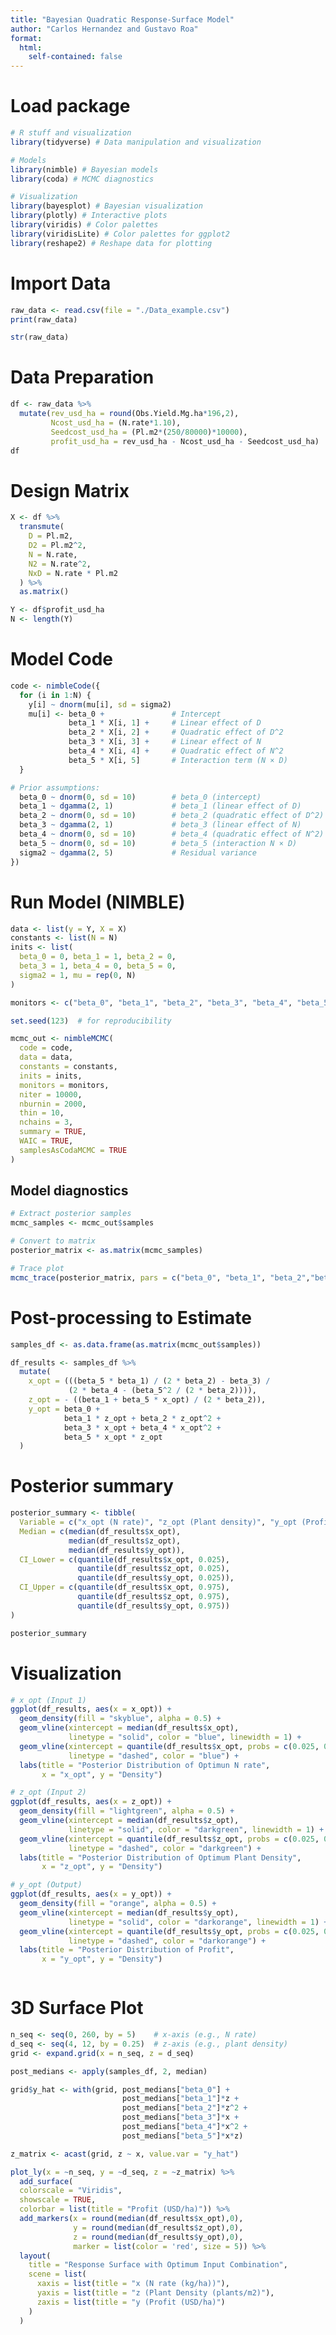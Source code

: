 ---
title: "Bayesian Quadratic Response-Surface Model"
author: "Carlos Hernandez and Gustavo Roa"
format: 
  html:
    self-contained: false
---


# Load package

```{r, message=FALSE, warning=FALSE, echo=TRUE, include=FALSE}
# R stuff and visualization
library(tidyverse) # Data manipulation and visualization

# Models 
library(nimble) # Bayesian models
library(coda) # MCMC diagnostics

# Visualization
library(bayesplot) # Bayesian visualization
library(plotly) # Interactive plots
library(viridis) # Color palettes
library(viridisLite) # Color palettes for ggplot2
library(reshape2) # Reshape data for plotting

```

# Import Data

```{r}
raw_data <- read.csv(file = "./Data_example.csv")
print(raw_data)

str(raw_data)

```

# Data Preparation
```{r}
df <- raw_data %>% 
  mutate(rev_usd_ha = round(Obs.Yield.Mg.ha*196,2), 
         Ncost_usd_ha = (N.rate*1.10),
         Seedcost_usd_ha = (Pl.m2*(250/80000)*10000),
         profit_usd_ha = rev_usd_ha - Ncost_usd_ha - Seedcost_usd_ha)
df

```

# Design Matrix
```{r}
X <- df %>%
  transmute(
    D = Pl.m2,
    D2 = Pl.m2^2,
    N = N.rate,
    N2 = N.rate^2,
    NxD = N.rate * Pl.m2
  ) %>%
  as.matrix()

Y <- df$profit_usd_ha 
N <- length(Y)

```

# Model Code
```{r}

code <- nimbleCode({
  for (i in 1:N) {
    y[i] ~ dnorm(mu[i], sd = sigma2)
    mu[i] <- beta_0 +               # Intercept
             beta_1 * X[i, 1] +     # Linear effect of D
             beta_2 * X[i, 2] +     # Quadratic effect of D^2
             beta_3 * X[i, 3] +     # Linear effect of N
             beta_4 * X[i, 4] +     # Quadratic effect of N^2
             beta_5 * X[i, 5]       # Interaction term (N × D)
  }

# Prior assumptions:
  beta_0 ~ dnorm(0, sd = 10)        # beta_0 (intercept)
  beta_1 ~ dgamma(2, 1)             # beta_1 (linear effect of D)
  beta_2 ~ dnorm(0, sd = 10)        # beta_2 (quadratic effect of D^2)
  beta_3 ~ dgamma(2, 1)             # beta_3 (linear effect of N)
  beta_4 ~ dnorm(0, sd = 10)        # beta_4 (quadratic effect of N^2)
  beta_5 ~ dnorm(0, sd = 10)        # beta_5 (interaction N × D)
  sigma2 ~ dgamma(2, 5)             # Residual variance
})

```

# Run Model (NIMBLE)

```{r}
data <- list(y = Y, X = X)
constants <- list(N = N)
inits <- list(
  beta_0 = 0, beta_1 = 1, beta_2 = 0,
  beta_3 = 1, beta_4 = 0, beta_5 = 0,
  sigma2 = 1, mu = rep(0, N)
)

monitors <- c("beta_0", "beta_1", "beta_2", "beta_3", "beta_4", "beta_5", "sigma2")

set.seed(123)  # for reproducibility

mcmc_out <- nimbleMCMC(
  code = code,
  data = data,
  constants = constants,
  inits = inits,
  monitors = monitors,
  niter = 10000,
  nburnin = 2000,
  thin = 10,
  nchains = 3,
  summary = TRUE,
  WAIC = TRUE,
  samplesAsCodaMCMC = TRUE
)

```

## Model diagnostics
```{r}
# Extract posterior samples
mcmc_samples <- mcmc_out$samples

# Convert to matrix
posterior_matrix <- as.matrix(mcmc_samples)

# Trace plot
mcmc_trace(posterior_matrix, pars = c("beta_0", "beta_1", "beta_2","beta_3", "beta_4", "beta_5", "sigma2"))


```


# Post-processing to Estimate 
```{r}
samples_df <- as.data.frame(as.matrix(mcmc_out$samples))

df_results <- samples_df %>%
  mutate(
    x_opt = (((beta_5 * beta_1) / (2 * beta_2) - beta_3) /
             (2 * beta_4 - (beta_5^2 / (2 * beta_2)))),
    z_opt = - ((beta_1 + beta_5 * x_opt) / (2 * beta_2)),
    y_opt = beta_0 +
            beta_1 * z_opt + beta_2 * z_opt^2 +
            beta_3 * x_opt + beta_4 * x_opt^2 +
            beta_5 * x_opt * z_opt
  )


```

#  Posterior summary
```{r}
posterior_summary <- tibble(
  Variable = c("x_opt (N rate)", "z_opt (Plant density)", "y_opt (Profit)"),
  Median = c(median(df_results$x_opt),
             median(df_results$z_opt),
             median(df_results$y_opt)),
  CI_Lower = c(quantile(df_results$x_opt, 0.025),
               quantile(df_results$z_opt, 0.025),
               quantile(df_results$y_opt, 0.025)),
  CI_Upper = c(quantile(df_results$x_opt, 0.975),
               quantile(df_results$z_opt, 0.975),
               quantile(df_results$y_opt, 0.975))
)

posterior_summary


```


# Visualization 
```{r}

# x_opt (Input 1)
ggplot(df_results, aes(x = x_opt)) +
  geom_density(fill = "skyblue", alpha = 0.5) +
  geom_vline(xintercept = median(df_results$x_opt), 
             linetype = "solid", color = "blue", linewidth = 1) +
  geom_vline(xintercept = quantile(df_results$x_opt, probs = c(0.025, 0.975)),
             linetype = "dashed", color = "blue") +
  labs(title = "Posterior Distribution of Optimun N rate",
       x = "x_opt", y = "Density")

# z_opt (Input 2)
ggplot(df_results, aes(x = z_opt)) +
  geom_density(fill = "lightgreen", alpha = 0.5) +
  geom_vline(xintercept = median(df_results$z_opt), 
             linetype = "solid", color = "darkgreen", linewidth = 1) +
  geom_vline(xintercept = quantile(df_results$z_opt, probs = c(0.025, 0.975)),
             linetype = "dashed", color = "darkgreen") +
  labs(title = "Posterior Distribution of Optimum Plant Density",
       x = "z_opt", y = "Density")

# y_opt (Output)
ggplot(df_results, aes(x = y_opt)) +
  geom_density(fill = "orange", alpha = 0.5) +
  geom_vline(xintercept = median(df_results$y_opt), 
             linetype = "solid", color = "darkorange", linewidth = 1) +
  geom_vline(xintercept = quantile(df_results$y_opt, probs = c(0.025, 0.975)),
             linetype = "dashed", color = "darkorange") +
  labs(title = "Posterior Distribution of Profit",
       x = "y_opt", y = "Density")



```

# 3D Surface Plot
```{r}
n_seq <- seq(0, 260, by = 5)    # x-axis (e.g., N rate)
d_seq <- seq(4, 12, by = 0.25)  # z-axis (e.g., plant density)
grid <- expand.grid(x = n_seq, z = d_seq)

post_medians <- apply(samples_df, 2, median)

grid$y_hat <- with(grid, post_medians["beta_0"] +
                         post_medians["beta_1"]*z +
                         post_medians["beta_2"]*z^2 +
                         post_medians["beta_3"]*x +
                         post_medians["beta_4"]*x^2 +
                         post_medians["beta_5"]*x*z)

z_matrix <- acast(grid, z ~ x, value.var = "y_hat")

plot_ly(x = ~n_seq, y = ~d_seq, z = ~z_matrix) %>%
  add_surface(
  colorscale = "Viridis",
  showscale = TRUE,
  colorbar = list(title = "Profit (USD/ha)")) %>%
  add_markers(x = round(median(df_results$x_opt),0), 
              y = round(median(df_results$z_opt),0), 
              z = round(median(df_results$y_opt),0),
              marker = list(color = 'red', size = 5)) %>%
  layout(
    title = "Response Surface with Optimum Input Combination",
    scene = list(
      xaxis = list(title = "x (N rate (kg/ha))"),
      yaxis = list(title = "z (Plant Density (plants/m2)"),
      zaxis = list(title = "y (Profit (USD/ha)")
    )
  )

```




